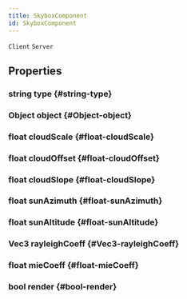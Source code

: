 ```yaml
---
title: SkyboxComponent
id: SkyboxComponent
---
```

`Client`
`Server`

## Properties

### string type {#string-type}

### Object object {#Object-object}

### float cloudScale {#float-cloudScale}

### float cloudOffset {#float-cloudOffset}

### float cloudSlope {#float-cloudSlope}

### float sunAzimuth {#float-sunAzimuth}

### float sunAltitude {#float-sunAltitude}

### Vec3 rayleighCoeff {#Vec3-rayleighCoeff}

### float mieCoeff {#float-mieCoeff}

### bool render {#bool-render}

